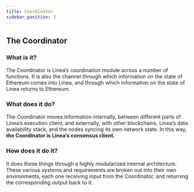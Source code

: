 ```yaml
---
title: Coordinator
sidebar_position: 2
---
```

## The Coordinator

### What is it?

The Coordinator is Linea’s coordination module across a number of functions. It is also the channel through which information on the state of Ethereum comes into Linea, and through which information on the state of Linea returns to Ethereum.

### What does it do?

The Coordinator moves information internally, between different parts of Linea’s execution client, and externally, with other blockchains, Linea’s data availability stack, and the nodes syncing its own network state. In this way, **the Coordinator is Linea’s consensus client.**

### How does it do it?

It does these things through a highly modularized internal architecture. These various systems and requirements are broken out into their own environments, each one receiving input from the Coordinator, and returning the corresponding output back to it.